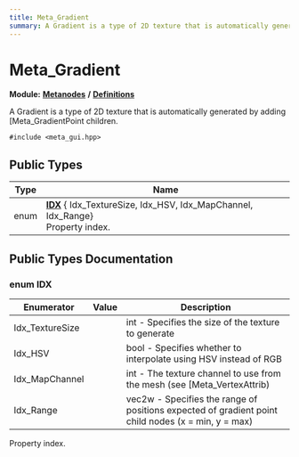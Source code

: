 ```yaml
---
title: Meta_Gradient
summary: A Gradient is a type of 2D texture that is automatically generated by adding Meta_GradientPoint children. 
---
```


# Meta_Gradient

**Module:** **[Metanodes](../../modules/metanodes/index.mdx)** **/** **[Definitions](../../modules/metanodes/definitions.mdx)**

A Gradient is a type of 2D texture that is automatically generated by adding [Meta_GradientPoint children. 

`#include <meta_gui.hpp>`

## Public Types

| Type           | Name           |
| -------------- | -------------- |
| enum| **[IDX](#enum-idx)** { Idx_TextureSize, Idx_HSV, Idx_MapChannel, Idx_Range}<br />Property index.  |

## Public Types Documentation

### enum IDX

| Enumerator | Value | Description |
| ---------- | ----- | ----------- |
| Idx_TextureSize | | int - Specifies the size of the texture to generate   |
| Idx_HSV | | bool - Specifies whether to interpolate using HSV instead of RGB   |
| Idx_MapChannel | | int - The texture channel to use from the mesh (see [Meta_VertexAttrib)   |
| Idx_Range | | vec2w - Specifies the range of positions expected of gradient point child nodes (x = min, y = max)   |

Property index. 
